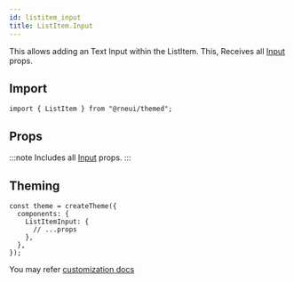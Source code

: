 ```yaml
---
id: listitem_input
title: ListItem.Input
---
```



<IconsStyle />

This allows adding an Text Input within the ListItem.
This, Receives all [Input](Input.mdx#props) props.

## Import

```tsx
import { ListItem } from "@rneui/themed";
```

## Props

:::note
Includes all [Input](input#props) props.
:::

## Theming

```tsx
const theme = createTheme({
  components: {
    ListItemInput: {
      // ...props
    },
  },
});
```

You may refer [customization docs](../customization)

